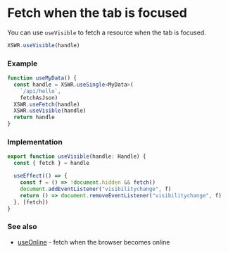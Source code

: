 # Fetch when the tab is focused

You can use `useVisible` to fetch a resource when the tab is focused.

```typescript
XSWR.useVisible(handle) 
```

### Example

```typescript
function useMyData() {
  const handle = XSWR.useSingle<MyData>(
    `/api/hello`, 
    fetchAsJson)
  XSWR.useFetch(handle)
  XSWR.useVisible(handle)
  return handle
}
```

### Implementation

```typescript
export function useVisible(handle: Handle) {
  const { fetch } = handle

  useEffect(() => {
    const f = () => !document.hidden && fetch()
    document.addEventListener("visibilitychange", f)
    return () => document.removeEventListener("visibilitychange", f)
  }, [fetch])
}
```

### See also

- [useOnline](/features/use-online) - fetch when the browser becomes online